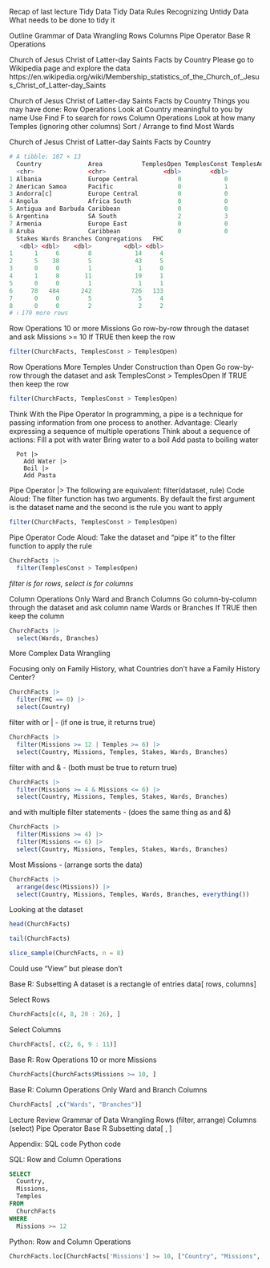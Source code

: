 Recap of last lecture
  Tidy Data
    Tidy Data Rules
    Recognizing Untidy Data
    What needs to be done to tidy it
    
Outline
  Grammar of Data Wrangling
    Rows
    Columns
  Pipe Operator
  Base R Operations

Church of Jesus Christ of Latter-day Saints Facts by Country
Please go to Wikipedia page and explore the data
https://en.wikipedia.org/wiki/Membership_statistics_of_the_Church_of_Jesus_Christ_of_Latter-day_Saints

Church of Jesus Christ of Latter-day Saints Facts by Country
Things you may have done:
  Row Operations
    Look at Country meaningful to you by name
    Use Find <ctrl>F to search for rows
  Column Operations
    Look at how many Temples (ignoring other columns)
  Sort / Arrange to find Most Wards

Church of Jesus Christ of Latter-day Saints Facts by Country
```r
# A tibble: 187 × 13
  Country             Area           TemplesOpen TemplesConst TemplesAnnounced Temples Missions Districts
  <chr>               <chr>                <dbl>        <dbl>            <dbl>   <dbl>    <dbl>     <dbl>
1 Albania             Europe Central           0            0                0       0        1         1
2 American Samoa      Pacific                  0            1                0       1        0         0
3 Andorra[c]          Europe Central           0            0                0       0        0         0
4 Angola              Africa South             0            0                0       0        1         1
5 Antigua and Barbuda Caribbean                0            0                0       0        0         0
6 Argentina           SA South                 2            3                1       6       13        27
7 Armenia             Europe East              0            0                0       0        1         1
8 Aruba               Caribbean                0            0                0       0        0         1
  Stakes Wards Branches Congregations   FHC
   <dbl> <dbl>    <dbl>         <dbl> <dbl>
1      1     6        8            14     4
2      5    38        5            43     5
3      0     0        1             1     0
4      1     8       11            19     1
5      0     0        1             1     1
6     78   484      242           726   133
7      0     0        5             5     4
8      0     0        2             2     2
# ℹ 179 more rows
```


Row Operations
  10 or more Missions
  Go row-by-row through the dataset and ask Missions >= 10
  If TRUE then keep the row
```r
filter(ChurchFacts, TemplesConst > TemplesOpen)
```

Row Operations
  More Temples Under Construction than Open
  Go row-by-row through the dataset and ask TemplesConst > TemplesOpen
  If TRUE then keep the row
```r
filter(ChurchFacts, TemplesConst > TemplesOpen)
```

Think With the Pipe Operator
  In programming, a pipe is a technique for passing information from one process to another.
  Advantage: Clearly expressing a sequence of multiple operations
  Think about a sequence of actions:
      Fill a pot with water
      Bring water to a boil
      Add pasta to boiling water

      Pot |>
        Add Water |>
        Boil |>
        Add Pasta

Pipe Operator |>
The following are equivalent:
  filter(dataset, rule)
Code Aloud: The filter function has two arguments. By default the first argument is the dataset name and the second is the rule you want to apply
```r
filter(ChurchFacts, TemplesConst > TemplesOpen)
```

  Pipe Operator
Code Aloud: Take the dataset and “pipe it” to the filter function to apply the rule
```r
ChurchFacts |>
  filter(TemplesConst > TemplesOpen)
```

*filter is for rows, select is for columns*

Column Operations
  Only Ward and Branch Columns
  Go column-by-column through the dataset and ask column name Wards or Branches
  If TRUE then keep the column
```r
ChurchFacts |>
  select(Wards, Branches)
```



More Complex Data Wrangling

Focusing only on Family History, what Countries don’t have a Family History Center?
```r
ChurchFacts |>
  filter(FHC == 0) |>
  select(Country)
```

filter with or | - (if one is true, it returns true)
```r
ChurchFacts |>
  filter(Missions >= 12 | Temples >= 6) |>
  select(Country, Missions, Temples, Stakes, Wards, Branches)
```

filter with and & - (both must be true to return true)
```r
ChurchFacts |>
  filter(Missions >= 4 & Missions <= 6) |>
  select(Country, Missions, Temples, Stakes, Wards, Branches)
```

and with multiple filter statements - (does the same thing as and &)
```r
ChurchFacts |>
  filter(Missions >= 4) |>
  filter(Missions <= 6) |>
  select(Country, Missions, Temples, Stakes, Wards, Branches)
```

Most Missions - (arrange sorts the data)
```r
ChurchFacts |>
  arrange(desc(Missions)) |>
  select(Country, Missions, Temples, Wards, Branches, everything())
```



Looking at the dataset
```r
head(ChurchFacts)
```

```r
tail(ChurchFacts)
```

```r
slice_sample(ChurchFacts, n = 8)
```
Could use "View" but please don't



Base R: Subsetting
A dataset is a rectangle of entries
data[ rows, columns]

Select Rows
```r
ChurchFacts[c(4, 8, 20 : 26), ]
```
Select Columns
```r
ChurchFacts[, c(2, 6, 9 : 11)]
```


Base R: Row Operations
10 or more Missions
```r
ChurchFacts[ChurchFacts$Missions >= 10, ]
```

Base R: Column Operations
Only Ward and Branch Columns
```r
ChurchFacts[ ,c("Wards", "Branches")]
```


Lecture Review
  Grammar of Data Wrangling
    Rows (filter, arrange)
    Columns (select)
  Pipe Operator
  Base R Subsetting data[ , ]

Appendix:
  SQL code
  Python code

SQL: Row and Column Operations
```SQL
SELECT 
  Country, 
  Missions,
  Temples
FROM
  ChurchFacts
WHERE
  Missions >= 12
```

Python: Row and Column Operations
```python
ChurchFacts.loc[ChurchFacts['Missions'] >= 10, ["Country", "Missions", "Temples"]]
```
